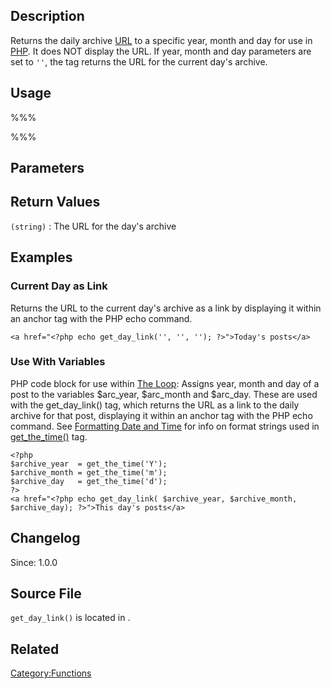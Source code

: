 {{Languages|
{{en|Function Reference/get_day_link}}
{{ja|テンプレートタグ/get_day_link}}
}}

== Description ==

Returns the daily archive [[Glossary#URI and URL|URL]] to a specific year, month and day for use in [[Glossary#PHP|PHP]]. It does NOT display the URL. If year, month and day parameters are set to <tt>&#39;&#39;</tt>, the tag returns the URL for the current day's archive.

== Usage ==

%%% <?php get_day_link( $year, $month, $day ); ?> %%%

== Parameters ==

{{Parameter|year|boolean/integer|The year for the archive. Use <tt>&#39;&#39;</tt> to assign current year.}}
{{Parameter|month|boolean/integer|The month for the archive. Use <tt>&#39;&#39;</tt> to assign current month.}}
{{Parameter|day|boolean/integer|The day for the archive. Use <tt>&#39;&#39;</tt> to assign current day.}}

== Return Values ==
; <tt>(string)</tt> : The URL for the day's archive

== Examples ==

=== Current Day as Link ===

Returns the URL to the current day's archive as a link by displaying it within an anchor tag with the PHP echo command. 

<pre>
<a href="<?php echo get_day_link('', '', ''); ?>">Today's posts</a>
</pre>

=== Use With Variables ===

PHP code block for use within [[The Loop]]: Assigns year, month and day of a post to the variables $arc_year, $arc_month and $arc_day. These are used with the get_day_link() tag, which returns the URL as a link to the daily archive for that post, displaying it within an anchor tag with the PHP echo command. See [[Formatting Date and Time]] for info on format strings used in [[Function_Reference/get_the time|get_the_time()]] tag.

<pre>
<?php 
$archive_year  = get_the_time('Y'); 
$archive_month = get_the_time('m'); 
$archive_day   = get_the_time('d'); 
?>
<a href="<?php echo get_day_link( $archive_year, $archive_month, $archive_day); ?>">This day's posts</a>
</pre>

== Changelog ==

Since: 1.0.0

== Source File ==

<tt>get_day_link()</tt> is located in {{Trac|wp-includes/link-template.php}}.

== Related ==

{{Date Tags}}

{{Tag Footer}}

[[Category:Functions]]